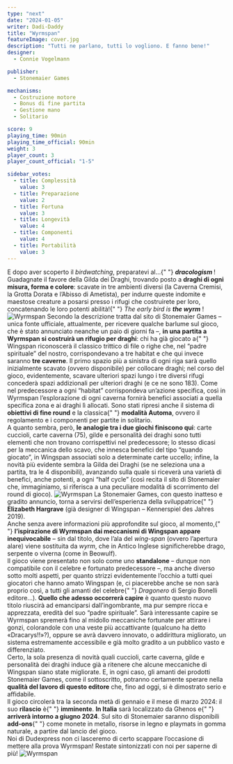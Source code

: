 ```yaml
---
type: "next"
date: "2024-01-05"
writer: Dadi-Daddy
title: "Wyrmspan"
featureImage: cover.jpg
description: "Tutti ne parlano, tutti lo vogliono. E fanno bene!"
designer:
  - Connie Vogelmann

publisher:
  - Stonemaier Games

mechanisms:
  - Costruzione motore
  - Bonus di fine partita
  - Gestione mano
  - Solitario

score: 9
playing_time: 90min
playing_time_official: 90min
weight: 3
player_count: 3
player_count_official: "1-5"

sidebar_votes:
  - title: Complessità
    value: 3
  - title: Preparazione
    value: 2
  - title: Fortuna
    value: 3
  - title: Longevità
    value: 4
  - title: Componenti
    value: 4
  - title: Portabilità
    value: 3
---
```


<Setting>
  E dopo aver scoperto il <em>birdwatching</em>, preparatevi al…{" "}
  <strong>
    <em>dracologism</em>
  </strong>
  !<br />
  Guadagnate il favore della Gilda dei Draghi, trovando posto a <strong>draghi di ogni misura, forma e colore</strong>:
  scavate in tre ambienti diversi (la Caverna Cremisi, la Grotta Dorata e l’Abisso di Ametista), per indurre queste
  indomite e maestose creature a posarsi presso i rifugi che costruirete per loro, concatenando le loro potenti abilità!{" "}
  <em>
    The early bird is
    <strong> the wyrm</strong>
  </em>
  !
</Setting>

<img src="./game1.png?t=4" alt="Wyrmspan" />

<Rules>
  Secondo la descrizione tratta dal sito di <Link to="/publishers/stonemaier-games">Stonemaier Games</Link> – unica
  fonte ufficiale, attualmente, per ricevere qualche barlume sul gioco, che è stato annunciato neanche un paio di giorni
  fa –, <strong>in una partita a Wyrmspan si costruirà un rifugio per draghi</strong>: chi ha già giocato a{" "}
  <Link to="/reviews/wingspan">Wingspan</Link> riconoscerà il classico trittico di file o righe che, nel “padre
  spirituale” del nostro, corrispondevano a tre habitat e che qui invece saranno <strong>tre caverne</strong>. Il primo
  spazio più a sinistra di ogni riga sarà quello inizialmente scavato (ovvero disponibile) per collocare draghi; nel
  corso del gioco, evidentemente, scavare ulteriori spazi lungo i tre diversi rifugi concederà spazi addizionali per
  ulteriori draghi (e ce ne sono 183). Come nel predecessore a ogni “habitat” corrispondeva un’azione specifica, così in
  Wyrmspan l’esplorazione di ogni caverna fornirà benefici associati a quella specifica zona e ai draghi lì allocati.
  Sono stati ripresi anche il sistema di <strong>obiettivi di fine round</strong> e la classica{" "}
  <strong>modalità Automa</strong>, ovvero il regolamento e i componenti per partite in solitario.
  <br />A quanto sembra, però, <strong>le analogie tra i due giochi finiscono qui</strong>: carte cuccioli, carte caverna
  (75), gilde e personalità dei draghi sono tutti elementi che non trovano corrispettivi nel predecessore; lo stesso dicasi
  per la meccanica dello scavo, che innesca benefici del tipo “quando giocato”, in Wingspan associati solo a determinate
  carte uccello; infine, la novità più evidente sembra la Gilda dei Draghi (se ne seleziona una a partita, tra le 4 disponibili),
  avanzando sulla quale si riceverà una varietà di benefici, anche potenti, a ogni “half cycle” (così recita il sito di Stonemaier
  che, immaginiamo, si riferisca a una peculiare modalità di scorrimento del round di gioco).
</Rules>

<img src="./game2.png?t=5" alt="Wyrmspan" />

<Feedback>
  La Stonemaier Games, con questo inatteso e gradito annuncio, torna a servirsi dell’esperienza della sviluppatrice{" "}
  <strong>Elizabeth Hargrave</strong> (già designer di Wingspan – Kennerspiel des Jahres 2019).
  <br />
  Anche senza avere informazioni più approfondite sul gioco, al momento,{" "}
  <strong>l’ispirazione di Wyrmspan dai meccanismi di Wingspan appare inequivocabile</strong> – sin dal titolo, dove
  l’ala del <em>wing-span</em> (ovvero l’apertura alare) viene sostituita da <em>wyrm</em>, che in Antico Inglese
  significherebbe drago, serpente o viverna (come in Beowulf).
  <br />
  Il gioco viene presentato non solo come uno <strong>standalone</strong> – dunque non compatibile con il celebre e
  fortunato predecessore –, ma anche diverso sotto molti aspetti, per quanto strizzi evidentemente l’occhio a tutti quei
  giocatori che hanno amato Wingspan (e, ci piacerebbe anche se non sarà proprio così, a tutti gli amanti del celebre{" "}
  <em>Dragonero</em> di Sergio BonelIi editore…). <strong>Quello che adesso occorrerà capire</strong> è quanto questo
  nuovo titolo riuscirà ad emanciparsi dall’ingombrante, ma pur sempre ricca e apprezzata, eredità del suo “padre
  spirituale”. Sarà interessante capire se Wyrmspan spremerà fino al midollo meccaniche fortunate per attirare i gonzi,
  colorandole con una veste più accattivante (qualcuno ha detto «Dracarys!!»?), oppure se avrà davvero innovato, o
  addirittura migliorato, un sistema estremamente accessibile e già molto gradito a un pubblico vasto e differenziato.
  <br />
  Certo, la sola presenza di novità quali cuccioli, carte caverna, gilde e personalità dei draghi induce già a ritenere
  che alcune meccaniche di Wingspan siano state migliorate. E, in ogni caso, gli amanti dei prodotti Stonemaier Games,
  come il sottoscritto, potranno certamente sperare nella <strong>qualità del lavoro di questo editore</strong> che,
  fino ad oggi, si è dimostrato serio e affidabile.
  <br />
  Il gioco circolerà tra la seconda metà di gennaio e il mese di marzo 2024: il suo <strong>rilascio</strong> è{" "}
  <strong>imminente</strong>. <strong>In Italia</strong> sarà localizzato da Ghenos e{" "}
  <strong>arriverà intorno a giugno 2024</strong>. Sul sito di Stonemaier saranno disponibili <strong>add-ons</strong>{" "}
  come monete in metallo, risorse in legno e playmats in gomma naturale, a partire dal lancio del gioco.
  <br />
  Noi di Dudexpress non ci lasceremo di certo scappare l’occasione di mettere alla prova Wyrmspan! Restate sintonizzati
  con noi per saperne di più!
</Feedback>

<img src="./game3.png?t=4" alt="Wyrmspan" />
